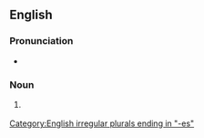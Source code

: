 {{also|metástases|métastases|métastasés}}

==English==

===Pronunciation===
* {{IPA|/mɪˈtæstəsiːz/|lang=en}}

===Noun===
{{head|en|noun plural form}}

# {{lb|en|medicine}} {{plural of|metastasis|lang=en}}

[[Category:English irregular plurals ending in "-es"]]